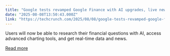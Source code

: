 ```yaml
---
title: "Google tests revamped Google Finance with AI upgrades, live news feed"
date: "2025-08-08T13:50:43.000Z"
link: "https://techcrunch.com/2025/08/08/google-tests-revamped-google-finance-with-ai-upgrades-live-news-feed/"
---
```


Users will now be able to research their financial questions with AI, access advanced charting tools, and get real-time data and news. 

[Read more](https://techcrunch.com/2025/08/08/google-tests-revamped-google-finance-with-ai-upgrades-live-news-feed/)
